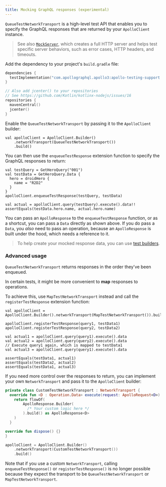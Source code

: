 ```yaml
---
title: Mocking GraphQL responses (experimental)
---
```


`QueueTestNetworkTransport` is a high-level test API that enables you to specify the GraphQL responses that are returned by your `ApolloClient` instance.

> See also [`MockServer`](./mocking-http-responses), which creates a full HTTP server and helps test specific server behaviors, such as error cases, HTTP headers, and timeouts.

Add the dependency to your project's `build.gradle` file:

```kotlin title="build.gradle[.kts]"
dependencies {
  testImplementation("com.apollographql.apollo3:apollo-testing-support:4.0.0-alpha.0")
}

// Also add jcenter() to your repositories
// See https://github.com/Kotlin/kotlinx-nodejs/issues/16
repositories {
  mavenCentral()
  jcenter()
}
```

Enable the `QueueTestNetworkTransport` by passing it to the `ApolloClient` builder:

```kotlin{2}
val apolloClient = ApolloClient.Builder()
    .networkTransport(QueueTestNetworkTransport())
    .build()
```

You can then use the `enqueueTestResponse` extension function to specify the GraphQL responses to return:

```kotlin{7}
val testQuery = GetHeroQuery("001")
val testData = GetHeroQuery.Data {
  hero = droidHero {
    name = "R2D2"
  }
}
apolloClient.enqueueTestResponse(testQuery, testData)

val actual = apolloClient.query(testQuery).execute().data!!
assertEquals(testData.hero.name, actual.hero.name)
```

You can pass an `ApolloResponse` to the `enqueueTestResponse` function, or as a shortcut, you can pass a `Data` directly as shown above. If you do pass a `Data`, you _also_ need to pass an operation, because an `ApolloResponse` is built under the hood, which needs a reference to it.

> To help create your mocked response data, you can use [test builders](./test-builders/).

### Advanced usage

`QueueTestNetworkTransport` returns responses in the order they've been enqueued.

In certain tests, it might be more convenient to **map** responses to operations.

To achieve this, use `MapTestNetworkTransport` instead and call the `registerTestResponse` extension function:

```kotlin{1,3-4}
val apolloClient = ApolloClient.Builder().networkTransport(MapTestNetworkTransport()).build()

apolloClient.registerTestResponse(query1, testData1)
apolloClient.registerTestResponse(query2, testData2)

val actual1 = apolloClient.query(query1).execute().data
val actual2 = apolloClient.query(query2).execute().data
// Execute query1 again, which is mapped to testData1
val actual3 = apolloClient.query(query1).execute().data

assertEquals(testData1, actual1)
assertEquals(testData2, actual2)
assertEquals(testData1, actual3)
```

If you need more control over the responses to return, you can implement your own `NetworkTransport` and pass it to the `ApolloClient` builder:

```kotlin
private class CustomTestNetworkTransport : NetworkTransport {
  override fun <D : Operation.Data> execute(request: ApolloRequest<D>): Flow<ApolloResponse<D>> {
    return flowOf(
        ApolloResponse.Builder(
          /* Your custom logic here */
        ).build() as ApolloResponse<D>
    )
  }

override fun dispose() {}
}

apolloClient = ApolloClient.Builder()
    .networkTransport(CustomTestNetworkTransport())
    .build()
```

Note that if you use a custom `NetworkTransport`, calling `enqueueTestResponse()` or `registerTestResponse()` is no longer possible because they expect the transport to be `QueueTestNetworkTransport` or `MapTestNetworkTransport`.
